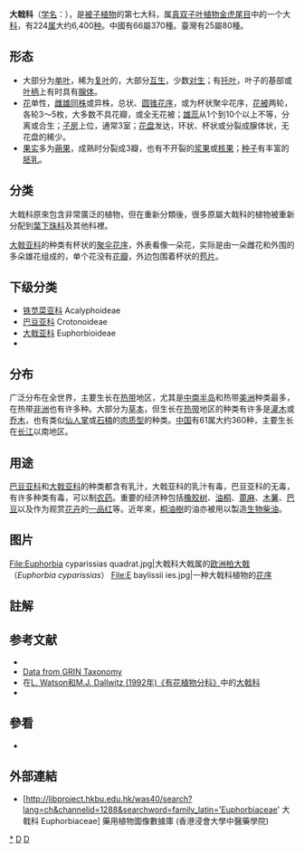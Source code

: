 {{Automatic taxobox
|image = Starr_020803-0119_Aleurites_moluccana.jpg
|image_caption = [[石栗|石栗]] ''Aleurites moluccana''
| taxon= Euphorbiaceae
| authority = [[Juss.|Juss.]], 1789
|subdivision_ranks = [[亞科|亞科]]
|subdivision = 
* [[铁苋菜亚科|铁苋菜亚科]] Acalyphoideae
* [[巴豆亚科|巴豆亚科]] Crotonoideae
* [[大戟亚科|大戟亚科]] Euphorbioideae
}}

'''大戟科'''{{notetag|1={{標音|字=戟|注音=ㄐㄧˇ|拼音=jǐ|同音字=己}}}}（[[学名|学名]]：{{lang|la|Euphorbiaceae}}），是[[被子植物|被子植物]]的第七大科，属[[真双子叶植物|真双子叶植物]][[金虎尾目|金虎尾目]]中的一个大[[科|科]]，有224[[属|属]]大约6,400[[种|种]]。中國有66屬370種。臺灣有25屬80種。

== 形态 ==
*大部分为[[单叶|单叶]]，稀为[[复叶|复叶]]的，大部分[[互生|互生]]，少数[[对生|对生]]；有[[托叶|托叶]]，叶子的基部或[[叶柄|叶柄]]上有时具有[[腺体|腺体]]。
*[[花|花]]单性，[[雌雄同體|雌雄同株]]或异株，总状、[[圆锥花序|圆锥花序]]，或为杯状聚伞花序，[[花被|花被]]两轮，各轮3～5枚，大多数不具花瓣，或全无花被；[[雄蕊|雄蕊]]从1个到10个以上不等，分离或合生；[[子房|子房]]上位，通常3室；[[花盘|花盘]]发达，环状、杯状或分裂成腺体状，无花盘的稀少。
*[[果实|果实]]多为[[蒴果|蒴果]]，成熟时分裂成3瓣，也有不开裂的[[浆果|浆果]]或[[核果|核果]]；[[种子|种子]]有丰富的[[胚乳|胚乳]]。

== 分类 ==
大戟科原來包含非常廣泛的植物，但在重新分類後，很多原屬大戟科的植物被重新分配到[[葉下珠科|葉下珠科]]及其他科裡。

[[大戟亚科|大戟亚科]]的种类有杯状的[[聚伞花序|聚伞花序]]，外表看像一朵花，实际是由一朵雌花和外围的多朵雄花组成的，单个花没有[[花瓣|花瓣]]，外边包围着杯状的[[苞片|苞片]]。

==下级分类==
* [[铁苋菜亚科|铁苋菜亚科]] Acalyphoideae
* [[巴豆亚科|巴豆亚科]] Crotonoideae
* [[大戟亚科|大戟亚科]] Euphorbioideae
* 
== 分布 ==
广泛分布在全世界，主要生长在[[热带|热带]]地区，尤其是[[中南半岛|中南半岛]]和热带[[美洲|美洲]]种类最多，在热带[[非洲|非洲]]也有许多种。大部分为[[草本|草本]]，但生长在[[热带|热带]]地区的种类有许多是[[灌木|灌木]]或[[乔木|乔木]]，也有类似[[仙人掌|仙人掌]]或[[石楠|石楠]]的[[多肉植物|肉质型]]的种类。[[中国|中国]]有61属大约360种，主要生长在[[长江|长江]]以南地区。

== 用途 ==
[[巴豆亚科|巴豆亚科]]和[[大戟亚科|大戟亚科]]的种类都含有乳汁，大戟亚科的乳汁有毒，巴豆亚科的无毒，有许多种类有毒，可以制[[农药|农药]]。重要的经济种包括[[橡胶树|橡胶树]]、[[油桐|油桐]]、[[蓖麻|蓖麻]]、[[木薯|木薯]]、[[巴豆|巴豆]]以及作为观赏[[花卉|花卉]]的[[一品红|一品红]]等。近年來，[[桐油樹|桐油樹]]的油亦被用以製造[[生物柴油|生物柴油]]。

== 图片 ==
<gallery>
File:Euphorbia cyparissias quadrat.jpg|大戟科大戟属的[[欧洲柏大戟|欧洲柏大戟]]（''Euphorbia cyparissias''）
File:E baylissii ies.jpg|一种大戟科植物的[[花序|花序]]
</gallery>

==註解==
{{notefoot}}

== 参考文献 ==
* {{cite journal |first1=Charles C. |last1=Davis |first2=Maribeth |last2=Latvis |first3=Daniel L. |last3=Nickrent |first4=Kenneth J. |last4=Wurdack |first5=David A. |last5=Baum |year=2007 |title=Floral gigantism in Rafflesiaceae |journal=Science Express |date=2007-01-11 |url=http://www.sciencemag.org/cgi/content/abstract/1135260 |access-date=2007-02-28 |archive-date=2008-10-12 |archive-url=https://web.archive.org/web/20081012132809/http://www.sciencemag.org/cgi/content/abstract/1135260 |dead-url=no }}
* [http://www.ars-grin.gov/~sbmljw/cgi-bin/family.pl?433 Data from GRIN Taxonomy]{{Wayback|url=http://www.ars-grin.gov/~sbmljw/cgi-bin/family.pl?433 |date=20150924160647 }}
* 在[https://web.archive.org/web/20070103200438/http://delta-intkey.com/angio/ L. Watson和M.J. Dallwitz (1992年)《有花植物分科》]中的[http://delta-intkey.com/angio/www/Euphorbi.htm 大戟科]{{Wayback|url=http://delta-intkey.com/angio/ |date=20070103200438 }}
*{{ITIS|id=28032}}
{{Reflist}}

== 參看 ==
* {{le|国际大戟科学会|International Euphorbia Society}}

== 外部連結 ==
{{Commons category|Euphorbiaceae}}
* [http://libproject.hkbu.edu.hk/was40/search?lang=ch&channelid=1288&searchword=family_latin='Euphorbiaceae' 大戟科 Euphorbiaceae]{{Wayback|url=http://libproject.hkbu.edu.hk/was40/search?lang=ch&channelid=1288&searchword=family_latin='Euphorbiaceae' |date=20160304105149 }} 藥用植物圖像數據庫 (香港浸會大學中醫藥學院) {{zh}}{{en}}
{{Taxonbar|from=Q156584}}

[[Category:大戟科|*]]
[[Category:植物科名|D]]
[[Category:金虎尾目|D]]